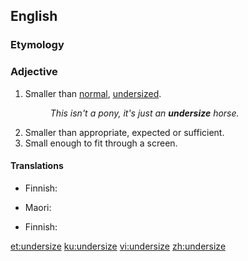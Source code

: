 ==English==

===Etymology===
{{prefix|under|size|lang=en}}

===Adjective===
{{en-adj}}

# Smaller than [[normal]], [[undersized]].
#:''This isn't a pony, it's just an '''undersize''' horse.''
# Smaller than appropriate, expected or sufficient.
# Small enough to fit through a screen.

====Translations====
{{trans-top|undersized}}
* Finnish: {{t|fi|alimittainen}}
{{trans-mid}}
* Maori: {{t|mi|wheto}}
{{trans-bottom}}

{{trans-top|smaller than appropriate}}
* Finnish: {{t|fi|alimittainen}}
{{trans-mid}}
{{trans-bottom}}

{{trans-top|small enough}}
{{trans-mid}}
{{trans-bottom}}

[[et:undersize]]
[[ku:undersize]]
[[vi:undersize]]
[[zh:undersize]]
